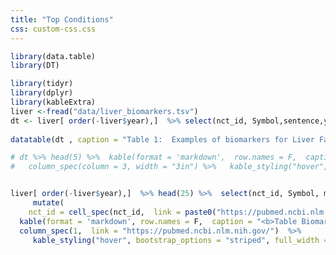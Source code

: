 ```yaml
---
title: "Top Conditions"
css: custom-css.css
---
```




```r
library(data.table)
library(DT)

library(tidyr)
library(dplyr)
library(kableExtra)
liver <-fread("data/liver_biomarkers.tsv")
dt <- liver[ order(-liver$year),]  %>% select(nct_id, Symbol,sentence,year)
 
datatable(dt , caption = "Table 1:  Examples of biomarkers for Liver Failure" ,  filter = 'top', options = list(pageLength = 10, scrollX = TRUE,   autoWidth = F), rownames = F)

# dt %>% head(5) %>%  kable(format = 'markdown',  row.names = F,  caption = "<b>Table Biomarkers Liver Failure</b>" ) %>%
#   column_spec(column = 3, width = "3in") %>%   kable_styling("hover", full_width = T) 


liver[ order(-liver$year),]  %>% head(25) %>%  select(nct_id, Symbol, measurement, year)  %>%  
     mutate(
    nct_id = cell_spec(nct_id,  link = paste0("https://pubmed.ncbi.nlm.nih.gov/", nct_id) )) %>%  
  kable(format = 'markdown', row.names = F,  caption = "<b>Table Biomarkers Liver Failure</b>" )  %>%
  column_spec(1,  link = "https://pubmed.ncbi.nlm.nih.gov/")  %>% 
     kable_styling("hover", bootstrap_options = "striped", full_width = T) 

```
